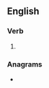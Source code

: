 ==English==

===Verb===
{{head|en|verb form}}

# {{en-third-person singular of|unhorse}}

===Anagrams===
* {{anagrams|en|onrushes}}